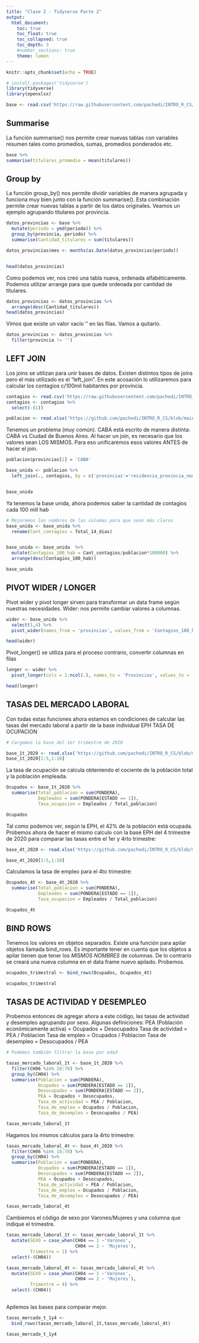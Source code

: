 ```yaml
---
title: "Clase 2 - Tidyverse Parte 2"
output: 
  html_document:
    toc: true
    toc_float: true
    toc_collapsed: true
    toc_depth: 3
    #number_sections: true
    theme: lumen
---
```


```r
knitr::opts_chunk$set(echo = TRUE)
```

```r
# install.packages('tidyverse')
library(tidyverse)
library(openxlsx)
```

```r

base <- read.csv('https://raw.githubusercontent.com/pachedi/INTRO_R_CS/main/potenciar-trabajo-titulares-activos.csv', encoding = "UTF-8")

```


## Summarise
La función summarise() nos permite crear nuevas tablas con variables resumen tales como promedios, sumas, promedios ponderados etc.
```r

base %>% 
summarise(titulares_promedio = mean(titulares))

```
## Group by
La función group_by() nos permite dividir variables de manera agrupada y funciona muy bien junto con la función summarise(). Esta combinación permite crear nuevas tablas a partir de los datos originales. 
Veamos un ejemplo agrupando titulares por provincia.
```r

datos_provincias <- base %>% 
  mutate(periodo = ymd(periodo)) %>% 
  group_by(provincia, periodo) %>% 
  summarise(Cantidad_titulares = sum(titulares))

datos_provincias$mes <- months(as.Date(datos_provincias$periodo))


head(datos_provincias)

```
Como podemos ver, nos creó una tabla nueva, ordenada alfabéticamente.
Podemos utilizar arrange para que quede ordenada por cantidad de titulares.
```r

datos_provincias <- datos_provincias %>% 
  arrange(desc(Cantidad_titulares))
head(datos_provincias)


```
Vimos que existe un valor vacío '' en las filas. Vamos a quitarlo.
```r

datos_provincias <- datos_provincias %>% 
  filter(provincia != '')


```

## LEFT JOIN
Los joins se utilizan para unir bases de datos. Existen distintos tipos de joins pero el más utilizado es el "left_join". 
En este acosación lo utilizaremos para calcular los contagios c/100mil habitantes por provincia.
```r

contagios <- read.csv('https://raw.githubusercontent.com/pachedi/INTRO_R_CS/main/catorce_dias_contagios.csv')
contagios <- contagios %>% 
  select(-(1))

poblacion <- read.xlsx('https://github.com/pachedi/INTRO_R_CS/blob/main/poblacion_provincias.xlsx?raw=true')

```
Tenemos un problema (muy común). CABA está escrito de manera distinta: CABA vs Ciudad de Buenos Aires. Al hacer un join, es necesario que los valores sean LOS MISMOS. 
Para eso unificaremos esos valores ANTES de hacer el join.
```r

poblacion$provincias[1] = 'CABA'

base_unida <- poblacion %>% 
  left_join(., contagios, by = c('provincias'='residencia_provincia_nombre'))


base_unida
```
Ya tenemos la base unida, ahora podemos saber la cantidad de contagios cada 100 mill hab
```r
# Mejoremos los nombres de las columas para que sean más claros
base_unida <- base_unida %>% 
  rename(Cant_contagios = Total_14_dias)


base_unida <- base_unida  %>% 
  mutate(Contagios_100_hab = Cant_contagios/poblacion*100000) %>% 
  arrange(desc(Contagios_100_hab))

base_unida
```
## PIVOT WIDER / LONGER
Pivot wider y pivot longer sirven para transformar un data frame según nuestras necesidades.
Wider: nos permite cambiar valores a columnas.
```r

wider <- base_unida %>% 
  select(1,4) %>% 
  pivot_wider(names_from = 'provincias', values_from = 'Contagios_100_hab')

head(wider)
```

Pivot_longer() se utiliza para el proceso contrario, convertir columnas en filas
```r

longer <- wider %>% 
  pivot_longer(cols = 1:ncol(.), names_to = 'Provincias', values_to = 'X_100_Hab')

head(longer)
```
## TASAS DEL MERCADO LABORAL
Con todas estas funciones ahora estamos en condiciones de calcular las tasas del mercado laboral a partir de la base individual EPH
TASA DE OCUPACION
```r
# Cargamos la base del 1er trimestre de 2020

base_1t_2020 <- read.xlsx('https://github.com/pachedi/INTRO_R_CS/blob/main/usu_individual_T120.xlsx?raw=true')
base_1t_2020[1:5,1:10]

```
La tasa de ocupación se calcula obteniendo el cociente de la población total y la población empleada.
```r
Ocupados <- base_1t_2020 %>% 
  summarise(Total_poblacion = sum(PONDERA),
            Empleados = sum(PONDERA[ESTADO == 1]),
            Tasa_ocupacion = Empleados / Total_poblacion)

Ocupados
```
Tal como podemos ver, según la EPH, el 42% de la población está ocupada.
Probemos ahora de hacer el mismo calculo con la base EPH del 4 trimestre de 2020 para comparar las tasas entre el 1er y 4rto trimestre:
```r
base_4t_2020 <- read.xlsx('https://github.com/pachedi/INTRO_R_CS/blob/main/usu_individual_T420.xlsx?raw=true')

base_4t_2020[1:5,1:10]
```
Calculamos la tasa de empleo para el 4to trimestre:
```r
Ocupados_4t <- base_4t_2020 %>% 
  summarise(Total_poblacion = sum(PONDERA),
            Empleados = sum(PONDERA[ESTADO == 1]),
            Tasa_ocupacion = Empleados / Total_poblacion)

Ocupados_4t
```
## BIND ROWS
Tenemos los valores en objetos separados. Existe una función para apilar objetos llamada bind_rows. Es importante tener en cuenta que los objetos a apilar tienen que tener los *MISMOS NOMBRES* de columnas. De lo contrario se creará una nueva columna en el data frame nuevo apilado.
Probemos.
```r

ocupados_trimestral <- bind_rows(Ocupados, Ocupados_4t)

ocupados_trimestral

```
## TASAS DE ACTIVIDAD Y DESEMPLEO
Probemos entonces de agregar ahora a este código, las tasas de actividad y desempleo agrupando por sexo.
Algunas definiciones:
PEA (Población económicamente activa) = Ocupados + Desocupados
Tasa de actividad = PEA / Poblacion
Tasa de empleo = Ocupados / Poblacion
Tasa de desempleo = Desocupados / PEA
```r
# Podemos también filtrar la base por edad

tasas_mercado_laboral_1t <- base_1t_2020 %>% 
  filter(CH06 %in% 18:70) %>% 
  group_by(CH04) %>% 
  summarise(Poblacion = sum(PONDERA),
            Ocupados = sum(PONDERA[ESTADO == 1]),
            Desocupados = sum(PONDERA[ESTADO == 2]),
            PEA = Ocupados + Desocupados,
            Tasa_de_actividad = PEA / Poblacion,
            Tasa_de_empleo = Ocupados / Poblacion,
            Tasa_de_desempleo = Desocupados / PEA)

tasas_mercado_laboral_1t


```
Hagamos los mismos cálculos para la 4rto trimestre:
```r
tasas_mercado_laboral_4t <- base_4t_2020 %>% 
  filter(CH06 %in% 18:70) %>% 
  group_by(CH04) %>% 
  summarise(Poblacion = sum(PONDERA),
            Ocupados = sum(PONDERA[ESTADO == 1]),
            Desocupados = sum(PONDERA[ESTADO == 2]),
            PEA = Ocupados + Desocupados,
            Tasa_de_actividad = PEA / Poblacion,
            Tasa_de_empleo = Ocupados / Poblacion,
            Tasa_de_desempleo = Desocupados / PEA)

tasas_mercado_laboral_4t
```

Cambiemos el código de sexo por Varones/Mujeres y una columna que indique el trimestre.
```r

tasas_mercado_laboral_1t <- tasas_mercado_laboral_1t %>% 
  mutate(SEXO = case_when(CH04 == 1 ~'Varones',
                          CH04 == 2 ~ 'Mujeres'),
         Trimestre = 1) %>% 
  select(-(CH04)) 

tasas_mercado_laboral_4t <- tasas_mercado_laboral_4t %>% 
  mutate(SEXO = case_when(CH04 == 1 ~'Varones',
                          CH04 == 2 ~ 'Mujeres'),
         Trimestre = 4) %>% 
  select(-(CH04))
                                                
```
Apilemos las bases para comparar mejor.
```r

tasas_mercado_t_1y4 <-
  bind_rows(tasas_mercado_laboral_1t,tasas_mercado_laboral_4t)

tasas_mercado_t_1y4
                                                
```
